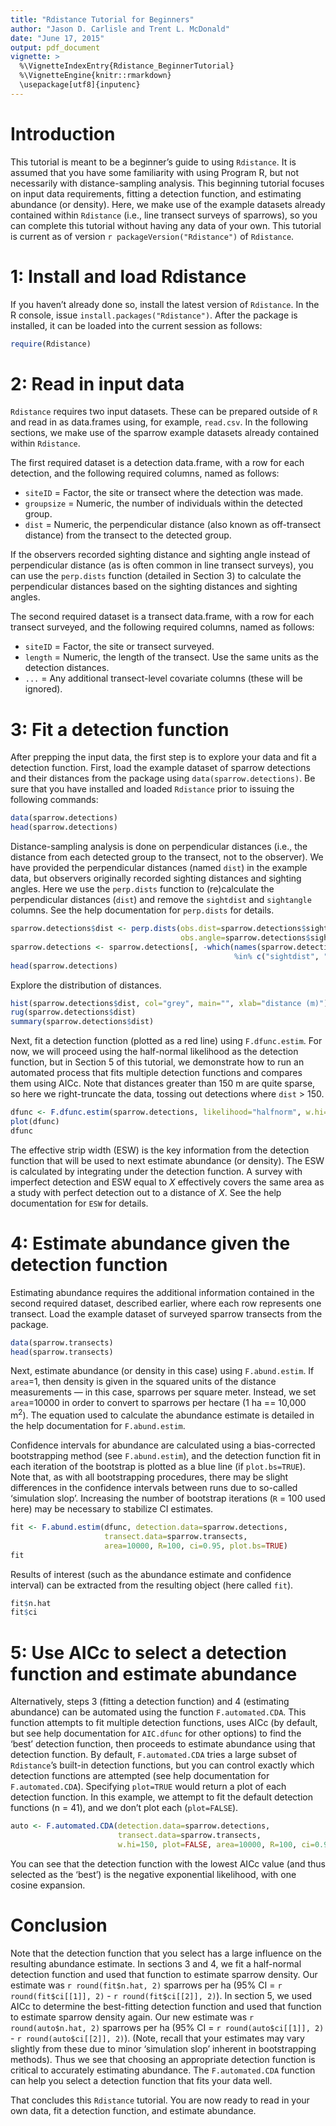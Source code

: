 ```yaml
---
title: "Rdistance Tutorial for Beginners"
author: "Jason D. Carlisle and Trent L. McDonald"
date: "June 17, 2015"
output: pdf_document
vignette: >
  %\VignetteIndexEntry{Rdistance_BeginnerTutorial}
  %\VignetteEngine{knitr::rmarkdown}
  \usepackage[utf8]{inputenc}
---
```


# Introduction
This tutorial is meant to be a beginner's guide to using `Rdistance`.  It is assumed that you have some familiarity with using Program R, but not necessarily with distance-sampling analysis.  This beginning tutorial focuses on input data requirements, fitting a detection function, and estimating abundance (or density).  Here, we make use of the example datasets already contained within `Rdistance` (i.e., line transect surveys of sparrows), so you can complete this tutorial without having any data of your own.  This tutorial is current as of version `r packageVersion("Rdistance")` of `Rdistance`.


# 1: Install and load Rdistance

If you haven't already done so, install the latest version of `Rdistance`.  In the R console, issue `install.packages("Rdistance")`.  After the package is installed, it can be loaded into the current session as follows:
```r
require(Rdistance)
```

# 2: Read in input data

`Rdistance` requires two input datasets.  These can be prepared outside of `R` and read in as data.frames using, for example, `read.csv`.  In the following sections, we make use of the sparrow example datasets already contained within `Rdistance`.

The first required dataset is a detection data.frame, with a row for each detection, and the following required columns, named as follows:

* `siteID` = Factor, the site or transect where the detection was made.
* `groupsize` = Numeric, the number of individuals within the detected group.
* `dist` = Numeric, the perpendicular distance (also known as off-transect distance) from the transect to the detected group.

If the observers recorded sighting distance and sighting angle instead of perpendicular distance (as is often common in line transect surveys), you can use the `perp.dists` function (detailed in Section 3) to calculate the perpendicular distances based on the sighting distances and sighting angles.

The second required dataset is a transect data.frame, with a row for each transect surveyed, and the following required columns, named as follows:

* `siteID` = Factor, the site or transect surveyed.
* `length` = Numeric, the length of the transect.  Use the same units as the detection distances.
* `...` = Any additional transect-level covariate columns (these will be ignored).

# 3: Fit a detection function

After prepping the input data, the first step is to explore your data and fit a detection function.  First, load the example dataset of sparrow detections and their distances from the package using `data(sparrow.detections)`.  Be sure that you have installed and loaded `Rdistance` prior to issuing the following commands:
```r
data(sparrow.detections)
head(sparrow.detections)
```

Distance-sampling analysis is done on perpendicular distances (i.e., the distance from each detected group to the transect, not to the observer).  We have provided the perpendicular distances (named `dist`) in the example data, but observers originally recorded sighting distances and sighting angles.  Here we use the `perp.dists` function to (re)calculate the perpendicular distances (`dist`) and remove the `sightdist` and `sightangle` columns.  See the help documentation for `perp.dists` for details.


```r
sparrow.detections$dist <- perp.dists(obs.dist=sparrow.detections$sightdist,
                                      obs.angle=sparrow.detections$sightangle)
sparrow.detections <- sparrow.detections[, -which(names(sparrow.detections)
                                                  %in% c("sightdist", "sightangle"))]                                                                  
head(sparrow.detections)
```

Explore the distribution of distances.
```r
hist(sparrow.detections$dist, col="grey", main="", xlab="distance (m)")
rug(sparrow.detections$dist)
summary(sparrow.detections$dist)
```

Next, fit a detection function (plotted as a red line) using `F.dfunc.estim`.  For now, we will proceed using the half-normal likelihood as the detection function, but in Section 5 of this tutorial, we demonstrate how to run an automated process that fits multiple detection functions and compares them using AICc.  Note that distances greater than 150 m are quite sparse, so here we right-truncate the data, tossing out detections where `dist` > 150.
```r
dfunc <- F.dfunc.estim(sparrow.detections, likelihood="halfnorm", w.hi=150)
plot(dfunc)
dfunc
```

The effective strip width (ESW) is the key information from the detection function that will be used to next estimate abundance (or density).  The ESW is calculated by integrating under the detection function.  A survey with imperfect detection and ESW equal to *X* effectively covers the same area as a study with perfect detection out to a distance of *X*.  See the help documentation for `ESW` for details.


# 4: Estimate abundance given the detection function

Estimating abundance requires the additional information contained in the second required dataset, described earlier, where each row represents one transect. Load the example dataset of surveyed sparrow transects from the package.
```r
data(sparrow.transects)
head(sparrow.transects)
```

Next, estimate abundance (or density in this case) using `F.abund.estim`.  If `area`=1, then density is given in the squared units of the distance measurements --- in this case, sparrows per square meter.  Instead, we set `area`=10000 in order to convert to sparrows per hectare (1 ha == 10,000 m^2^).  The equation used to calculate the abundance estimate is detailed in the help documentation for `F.abund.estim`.

Confidence intervals for abundance are calculated using a bias-corrected bootstrapping method (see `F.abund.estim`), and the detection function fit in each iteration of the bootstrap is plotted as a blue line (if `plot.bs=TRUE`).  Note that, as with all bootstrapping procedures, there may be slight differences in the confidence intervals between runs due to so-called 'simulation slop'.  Increasing the number of bootstrap iterations (`R` = 100 used here) may be necessary to stabilize CI estimates.

```r
fit <- F.abund.estim(dfunc, detection.data=sparrow.detections,
                     transect.data=sparrow.transects,
                     area=10000, R=100, ci=0.95, plot.bs=TRUE)
fit
```


Results of interest (such as the abundance estimate and confidence interval) can be extracted from the resulting object (here called `fit`).
``` r
fit$n.hat
fit$ci
```


# 5: Use AICc to select a detection function and estimate abundance

Alternatively, steps 3 (fitting a detection function) and 4 (estimating abundance) can be automated using the function `F.automated.CDA`.  This function attempts to fit multiple detection functions, uses AICc (by default, but see help documentation for `AIC.dfunc` for other options) to find the 'best' detection function, then proceeds to estimate abundance using that detection function.  By default, `F.automated.CDA` tries a large subset of `Rdistance`'s built-in detection functions, but you can control exactly which detection functions are attempted (see help documentation for `F.automated.CDA`).  Specifying `plot=TRUE` would return a plot of each detection function.  In this example, we attempt to fit the default detection functions (n = 41), and we don't plot each (`plot=FALSE`).


```r
auto <- F.automated.CDA(detection.data=sparrow.detections,
                        transect.data=sparrow.transects,
                        w.hi=150, plot=FALSE, area=10000, R=100, ci=0.95, plot.bs=TRUE)
```

You can see that the detection function with the lowest AICc value (and thus selected as the 'best') is the negative exponential likelihood, with one cosine expansion.

# Conclusion
Note that the detection function that you select has a large influence on the resulting abundance estimate.  In sections 3 and 4, we fit a half-normal detection function and used that function to estimate sparrow density.  Our estimate was `r round(fit$n.hat, 2)` sparrows per ha (95% CI = `r round(fit$ci[[1]], 2)` - `r round(fit$ci[[2]], 2)`).  In section 5, we used AICc to determine the best-fitting detection function and used that function to estimate sparrow density again.  Our new estimate was `r round(auto$n.hat, 2)` sparrows per ha (95% CI = `r round(auto$ci[[1]], 2)` - `r round(auto$ci[[2]], 2)`). (Note, recall that your estimates may vary slightly from these due to minor 'simulation slop' inherent in bootstrapping methods).  Thus we see that choosing an appropriate detection function is critical to accurately estimating abundance.  The `F.automated.CDA` function can help you select a detection function that fits your data well.

That concludes this `Rdistance` tutorial.  You are now ready to read in your own data, fit a detection function, and estimate abundance.